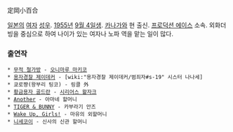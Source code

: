 定岡小百合

[[일본]]의 [[여자]] [[성우]]. [[1955년]] [[9월 4일]]생. [[카나가와]] 현 출신. [[프로덕션 에이스]] 소속.
외화더빙을 중심으로 하여 나이가 있는 여자나 노파 역을 맡는 일이 많다.

=== 출연작 ===
 * [[무적 철가방]] - [[오니마루 마키코]]
 * [[용자경찰 제이데커]] - [wiki:"용자경찰 제이데커/범죄자#s-19" 시스터 나나세]
 * 쿄로쨩(왕부리 팅코) - 링클 外
 * [[황금용자 골드란]] - [[시리어스 왈자크]]
 * [[Another]] - 아마네 할머니
 * [[TIGER & BUNNY]] - 카부라기 안즈
 * [[Wake Up, Girls!]] - 마유의 외할머니
 * [[니세코이]] - 신사의 신관 할머니

